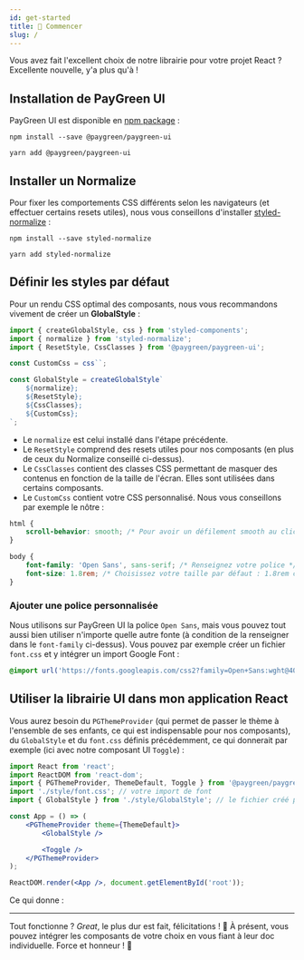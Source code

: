 ```yaml
---
id: get-started
title: 🚀 Commencer
slug: /
---
```



Vous avez fait l'excellent choix de notre librairie pour votre projet React&nbsp;? Excellente nouvelle, y'a plus qu'à&nbsp;!

## Installation de PayGreen UI

PayGreen UI est disponible en [npm package](https://www.npmjs.com/package/@paygreen/paygreen-ui)&nbsp;:

```shell
npm install --save @paygreen/paygreen-ui
```

```shell
yarn add @paygreen/paygreen-ui
```

## Installer un Normalize

Pour fixer les comportements CSS différents selon les navigateurs (et effectuer certains resets utiles), nous vous conseillons d'installer [styled-normalize](https://www.npmjs.com/package/styled-normalize)&nbsp;:

```shell
npm install --save styled-normalize
```

```shell
yarn add styled-normalize
```

## Définir les styles par défaut

Pour un rendu CSS optimal des composants, nous vous recommandons vivement de créer un **GlobalStyle**&nbsp;:

```jsx
import { createGlobalStyle, css } from 'styled-components';
import { normalize } from 'styled-normalize';
import { ResetStyle, CssClasses } from '@paygreen/paygreen-ui';

const CustomCss = css``;

const GlobalStyle = createGlobalStyle`
    ${normalize};
    ${ResetStyle};
    ${CssClasses};
    ${CustomCss};
`;
```

-   Le `normalize` est celui installé dans l'étape précédente.
-   Le `ResetStyle` comprend des resets utiles pour nos composants (en plus de ceux du Normalize conseillé ci-dessus).
-   Le `CssClasses` contient des classes CSS permettant de masquer des contenus en fonction de la taille de l'écran. Elles sont utilisées dans certains composants.
-   Le `CustomCss` contient votre CSS personnalisé. Nous vous conseillons par exemple le nôtre&nbsp;:

```css
html {
    scroll-behavior: smooth; /* Pour avoir un défilement smooth au clic sur les ancres */
}

body {
    font-family: 'Open Sans', sans-serif; /* Renseignez votre police */
    font-size: 1.8rem; /* Choisissez votre taille par défaut : 1.8rem correspond à 18px grâce au ResetStyle */
}
```

### Ajouter une police personnalisée

Nous utilisons sur PayGreen UI la police `Open Sans`, mais vous pouvez tout aussi bien utiliser n'importe quelle autre fonte (à condition de la renseigner dans le `font-family` ci-dessus).
Vous pouvez par exemple créer un fichier `font.css` et y intégrer un import Google Font&nbsp;:

```css
@import url('https://fonts.googleapis.com/css2?family=Open+Sans:wght@400;700&display=swap');
```

## Utiliser la librairie UI dans mon application React

Vous aurez besoin du `PGThemeProvider` (qui permet de passer le thème à l'ensemble de ses enfants, ce qui est indispensable pour nos composants), du `GlobalStyle` et du `font.css` définis précédemment, ce qui donnerait par exemple (ici avec notre composant UI `Toggle`)&nbsp;:

```jsx
import React from 'react';
import ReactDOM from 'react-dom';
import { PGThemeProvider, ThemeDefault, Toggle } from '@paygreen/paygreen-ui';
import './style/font.css'; // votre import de font
import { GlobalStyle } from './style/GlobalStyle'; // le fichier créé précédemment

const App = () => (
    <PGThemeProvider theme={ThemeDefault}>
        <GlobalStyle />

        <Toggle />
    </PGThemeProvider>
);

ReactDOM.render(<App />, document.getElementById('root'));
```

Ce qui donne&nbsp;:

<WrapperComponent>
    <Toggle />
</WrapperComponent>

---

Tout fonctionne&nbsp;? _Great_, le plus dur est fait, félicitations&nbsp;! 🎉
À présent, vous pouvez intégrer les composants de votre choix en vous fiant à leur doc individuelle. Force et honneur&nbsp;! 💪
